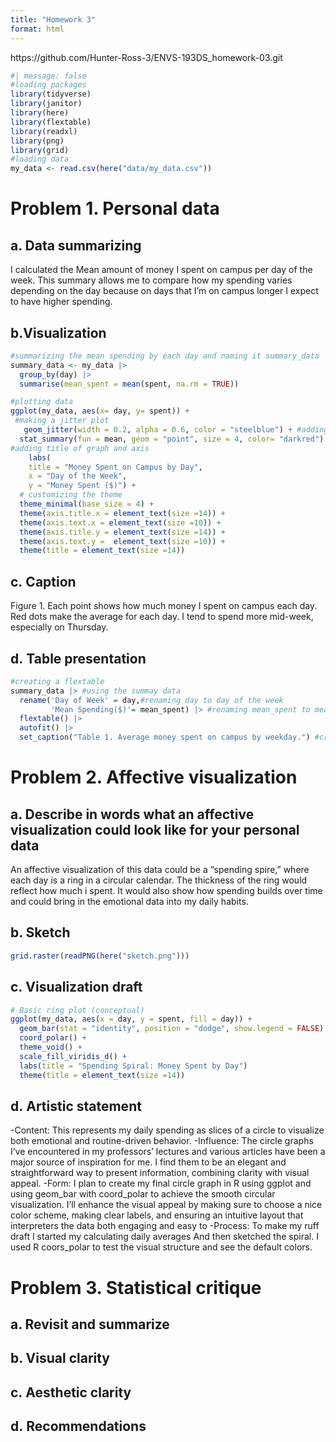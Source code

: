 ```yaml
---
title: "Homework 3"
format: html
---
```


https://github.com/Hunter-Ross-3/ENVS-193DS_homework-03.git



```r
#| message: false
#loading packages
library(tidyverse)
library(janitor)
library(here)
library(flextable)
library(readxl)
library(png) 
library(grid) 
#loading data
my_data <- read.csv(here("data/my_data.csv"))
```

# Problem 1. Personal data

## a. Data summarizing

I calculated the Mean amount of money I spent on campus per day of the week. This summary allows me to compare how my spending varies depending on the day because on days that I'm on campus longer I expect to have higher spending. 

## b.Visualization

```r
#summarizing the mean spending by each day and naming it summary_data
summary_data <- my_data |> 
  group_by(day) |> 
  summarise(mean_spent = mean(spent, na.rm = TRUE))

#plotting data
ggplot(my_data, aes(x= day, y= spent)) +
 #making a jitter plot
   geom_jitter(width = 0.2, alpha = 0.6, color = "steelblue") + #adding specific width color and alpha to the jitterplot
  stat_summary(fun = mean, geom = "point", size = 4, color= "darkred") +#adding the mean into the jitter plot as the color red
#adding title of graph and axis
    labs(
    title = "Money Spent on Campus by Day",
    x = "Day of the Week",
    y = "Money Spent ($)") +
  # customizing the theme
  theme_minimal(base_size = 4) +
  theme(axis.title.x = element_text(size =14)) +
  theme(axis.text.x = element_text(size =10)) +
  theme(axis.title.y = element_text(size =14)) +
  theme(axis.text.y =  element_text(size =10)) +
  theme(title = element_text(size =14)) 

```

## c. Caption

Figure 1. Each point shows how much money I spent on campus each day. Red dots make the average for each day. I tend to spend more mid-week, especially on Thursday. 

## d. Table presentation

```r
#creating a flextable
summary_data |> #using the summay data
  rename('Day of Week' = day,#renaming day to day of the week 
         'Mean Spending($)'= mean_spent) |> #renaming mean_spent to mean spending 
  flextable() |> 
  autofit() |> 
  set_caption("Table 1. Average money spent on campus by weekday.") #creating a caption for the table
```


# Problem 2. Affective visualization

## a. Describe in words what an affective visualization could look like for your personal data

An affective visualization of this data could be a "spending spire," where each day is a ring in a circular calendar. The thickness of the ring would reflect how much i spent. It would also show how spending builds over time and could bring in the emotional data into my daily habits. 

## b. Sketch 


```r
grid.raster(readPNG(here("sketch.png")))
```


## c. Visualization draft

```r
# Basic ring plot (conceptual)
ggplot(my_data, aes(x = day, y = spent, fill = day)) +
  geom_bar(stat = "identity", position = "dodge", show.legend = FALSE) +
  coord_polar() +
  theme_void() +
  scale_fill_viridis_d() +
  labs(title = "Spending Spiral: Money Spent by Day")
  theme(title = element_text(size =14))

```


## d. Artistic statement
  -Content: This represents my daily spending as slices of a circle to visualize both emotional and routine-driven behavior. 
  -Influence: The circle graphs I’ve encountered in my professors' lectures and various articles have been a major source of inspiration for me. I find them to be an elegant and straightforward way to present information, combining clarity with visual appeal. 
  -Form: I plan to create my final circle graph in R using ggplot and using geom_bar with coord_polar to achieve the smooth circular visualization. I'll enhance the visual appeal by making sure to choose a nice color scheme, making clear labels, and ensuring an intuitive layout that interpreters the data both engaging and easy to 
  -Process: To make my ruff draft I started my calculating daily averages And then sketched the spiral. I used R coors_polar to test the visual structure and see the default colors. 

# Problem 3. Statistical critique

## a. Revisit and summarize

## b. Visual clarity

## c. Aesthetic clarity

## d. Recommendations







